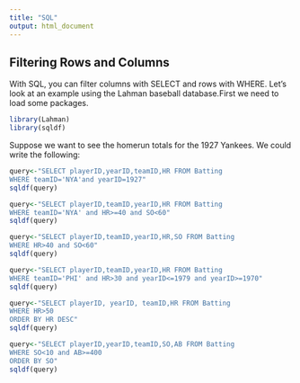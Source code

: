 ```yaml
---
title: "SQL"
output: html_document
---
```


## Filtering Rows and Columns

With SQL, you can filter columns with SELECT and rows with WHERE. Let's look at an example using the Lahman baseball database.First we need to load some packages. 

```r
library(Lahman)
library(sqldf)
```

Suppose we want to see the homerun totals for the 1927 Yankees. We could write the following:

```r
query<-"SELECT playerID,yearID,teamID,HR FROM Batting
WHERE teamID='NYA'and yearID=1927"
sqldf(query)
```


```r
query<-"SELECT playerID,teamID,yearID,HR FROM Batting
WHERE teamID='NYA' and HR>=40 and SO<60"
sqldf(query)
```

```r
query<-"SELECT playerID,teamID,yearID,HR,SO FROM Batting
WHERE HR>40 and SO<60"
sqldf(query)

```

```r
query<-"SELECT playerID,teamID,yearID,HR FROM Batting
WHERE teamID='PHI' and HR>30 and yearID<=1979 and yearID>=1970"
sqldf(query)
```

```r
query<-"SELECT playerID, yearID, teamID,HR FROM Batting
WHERE HR>50
ORDER BY HR DESC"
sqldf(query)
```

```r
query<-"SELECT playerID,yearID,teamID,SO,AB FROM Batting
WHERE SO<10 and AB>=400
ORDER BY SO"
sqldf(query)
```





